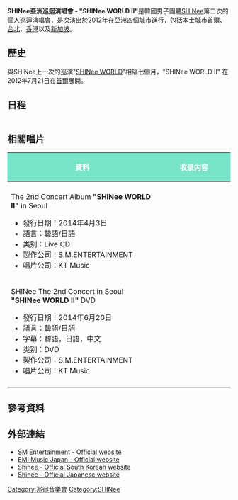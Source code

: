{{refimprove|time=2014-04-28T01:45:20+00:00}}
{{Infobox concert tour
| concert_tour_name     = SHINee亞洲巡迴演唱會 <br />"SHINee WORLD II" 
| image                 = Shinee Tour Poster.jpg
| image_caption         = 香港場官方海報
| artist                = [[SHINee|SHINee]]
| countries             = {{KOR}} <br> {{TWN}} <br> {{HKG}} <br> {{SIN}}
| album                 = 
| start_date            = 2012年7月21日
| end_date              = 
| number_of_legs        = 4
| number_of_shows       = [[首爾|首　爾]] 2 場 <br> [[台北|台　北]] 2 場 <br> [[香港|香　港]] 1 場 <br /> [[新加坡|新加坡]] 1 場 <br> 共 6 場
| last_tour             = [[Shinee_World|SHINee WORLD]] <br /> (2010-2011)
| this_tour             = '''''SHINee WORLD II''''' <br /> (2012)
| next_tour             = [[SHINee_World_III|SHINee World III]] <br /> (2014)
}}

'''SHINee亞洲巡迴演唱會 - "SHINee WORLD II" '''是韓國男子團體[[SHINee|SHINee]]第二次的個人巡迴演唱會，是次演出於2012年在亞洲四個城市進行，包括本士城市[[首爾|首爾]]、[[台北|台北]]、[[香港|香港]]以及[[新加坡|新加坡]]。

== 歷史 ==
與SHINee上一次的巡演"[[Shinee_World|SHINee WORLD]]"相隔七個月，"SHINee WORLD II" 在2012年7月21日在[[首爾|首爾]]展開。

==日程==

{| class="wikitable"
|-
|- bgcolor="#CCCCCC"
!! width="200" rowspan="1"| 日期
!! width="150" rowspan="1"| 國家/城市
!! width="230" rowspan="1"| 地點
|-
| align=|2012年7月21日、22日
| align=|{{KOR}}[[首爾|首爾]]
| align=|[[首爾奧林匹克體操競技場|首爾奧林匹克體操競技場]]
|-
| align=|2012年9月15、16日
| align=|{{TWN}}[[臺北市|臺北]]
| align=|[[臺北小巨蛋|臺北小巨蛋]]
|-
| align=|2012年10月27日
| align=|{{HKG-CHN}}
| align=|[[亞洲國際博覽館|亞洲國際博覽館]]
|-
| align=|2012年12月8日
| align=|{{SIN}}[[新加坡|新加坡]]
| align=|[[新加坡室內體育館|新加坡室內體育館]]
|}

== 相關唱片 ==
{| class="wikitable"
!style="background:#79e5c8; color:white" align="center" width="400px"| 資料
!style="background:#79e5c8; color:white" align="center" width="230px"| 收录内容
|- 
|- bgcolor="#E7FFFA"
|align="left"|The 2nd Concert Album '''"SHINee WORLD Ⅱ"''' in Seoul
* 發行日期：2014年4月3日
* 語言：韓語/日語
* 类别：Live CD 
* 製作公司：S.M.ENTERTAINMENT
* 唱片公司：KT Music
|align="left" style="font-size: 85%;"|
{{hidden|收录内容|
* DISC 1
# Save 4 The Last   
# Lucifer [SHINee WORLD 2 Ver.]  
# 아.미.고 (Amigo) [SHINee WORLD 2 Ver.]   
# 줄리엣 (Juliette) [SHINee WORLD 2 Ver.]  
# The SHINee World (Doo-Bop) [SHINee WORLD 2 Ver.]   
# Always Love [SHINee WORLD 2 Ver.]    
# Hello   
# 누난 너무 예뻐 (Replay)   
# I Won’t Give Up_Sung by 온유   
# 뜨거운 안녕_Sung by 온유   
# Hair_Sung by 키   
# Judas_Sung by 키   
# Seesaw [Korean Ver.] [SHINee WORLD 2 Ver.]  
# Sherlock.셜록 (Clue+Note)   
# 산소 같은 너 (Love Like Oxygen) [SHINee WORLD 2 Ver.]   
* DISC 2 
# The Reason   
# Amazing Grace   
# 혜야 (Y Si Fuera Ella)   
# A-Yo   
# JoJo   
# 낯선자 (Stranger)   
# Ready Or Not    
# Ring Ding Dong [SHINee WORLD 2 Ver.]   
# To Your Heart   
# 내가 사랑했던 이름 (The Name)   
# Stand By Me   
# 보디가드 (Bodyguard) [SHINee WORLD 2 Ver.]    
# Life
# Seesaw [Korean Ver.] [Studio Ver.]  }}
|- bgcolor="#E7FFFA"
|align="left"|SHINee The 2nd  Concert  in  Seoul  '''"SHINee WORLD Ⅱ"'''  DVD
* 發行日期：2014年6月20日
* 語言：韓語/日語
* 字幕：韓語，日語，中文
* 类别：DVD
* 製作公司：S.M.ENTERTAINMENT
* 唱片公司：KT Music
|align="left" style="font-size: 85%;"|
{{hidden|收录内容|
* DISC 1
#  Save 4 The Last 
#  Lucifer_SHINee WORLD 2 Ver. 
#  아.미.고 (Amigo)_ SHINee WORLD 2 Ver. 
#  줄리엣 (Juliette)_SHINee WORLD 2 Ver. 
#  The SHINee World (Doo-Bop)_SHINee WORLD 2 Ver. 
#  오프닝 멘트 
#  Always Love_SHINee WORLD 2 Ver. 
#  Hello 
#  누난 너무 예뻐 (Replay) 
#  Seesaw (Korean Ver.)_SHINee WORLD 2 Ver. 
#  Sherlock.셜록 (Clue+Note) 
#  산소 같은 너 (Love Like Oxygen)_SHINee WORLD 2 Ver. 
#  The Reason 
#  Amazing Grace 
#  혜야 (Y Si Fuera Ella) 
#  Tie A Yellow Ribbon Round The Old Oak Tree 
#  A-Yo 
#  JoJo 
* DISC 2
#  낯선자 (Stranger) 
#   Ready Or Not 
#   Ring Ding Dong_SHINee WORLD 2 Ver. 
#   To Your Heart 
#   Lucifer 
#   VCR 영상_편지낭독 
#   내가 사랑했던 이름 (The Name) 
#   멘트 
#   Stand By Me 
#   보디가드 (Bodyguard)_SHINee WORLD 2 Ver. 
#   멘트 
#   Life 
#   클로징 멘트 
*Bonus Track：Concert Making Film}}
|-
|}

== 參考資料 ==

== 外部連結 ==
*[https://web.archive.org/web/20060424164456/http://www.smtown.com/ SM Entertainment - Official website]
*[https://web.archive.org/web/20070811013024/http://www.emimusic.jp/ EMI Music Japan - Official website]
*[http://shinee.smtown.com Shinee - Official South Korean website]{{Wayback|url=http://shinee.smtown.com/ |date=20110301053230 }}
*[http://www.shinee.jp/ Shinee - Official Japanese website]{{Wayback|url=http://www.shinee.jp/ |date=20160424113148 }}

{{SHINee}}

[[Category:巡迴音樂會|Category:巡迴音樂會]]
[[Category:SHINee|Category:SHINee]]